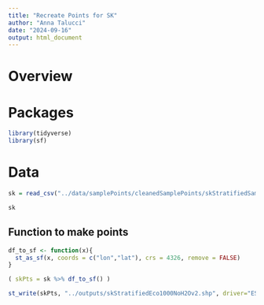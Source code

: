 ```yaml
---
title: "Recreate Points for SK"
author: "Anna Talucci"
date: "2024-09-16"
output: html_document
---
```


# Overview


# Packages
```r
library(tidyverse)
library(sf) 


```


# Data

```r
sk = read_csv("../data/samplePoints/cleanedSamplePoints/skStratifiedSample1k20180213v2.cvs")
```

```r
sk
```

## Function to make points

```r
df_to_sf <- function(x){
  st_as_sf(x, coords = c("lon","lat"), crs = 4326, remove = FALSE)
}
```

```r
( skPts = sk %>% df_to_sf() )
```

```r
st_write(skPts, "../outputs/skStratifiedEco1000NoH2Ov2.shp", driver="ESRI Shapefile")
```
